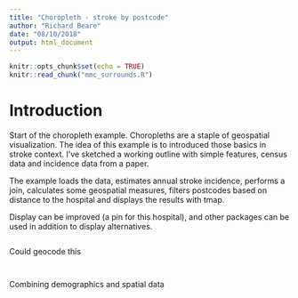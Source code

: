 ```yaml
---
title: "Choropleth - stroke by postcode"
author: "Richard Beare"
date: "08/10/2018"
output: html_document
---
```


```r
knitr::opts_chunk$set(echo = TRUE)
knitr::read_chunk("mmc_surrounds.R")
```

# Introduction

Start of the choropleth example. Choropleths are a staple of geospatial visualization. The idea of this 
example is to introduced those basics in stroke context. I've sketched a working outline with simple
features, census data and incidence data from a paper.

The example loads the data, estimates annual stroke incidence, performs a join, calculates some
geospatial measures, filters postcodes based on distance to the hospital and displays the results
with tmap.

Display can be improved (a pin for this hospital), and other packages can be used in addition to display alternatives.


```r

```

Could geocode this
```r

```


```r

```

Combining demographics and spatial data

```r

```

```r

```

```r

```

```r

```

